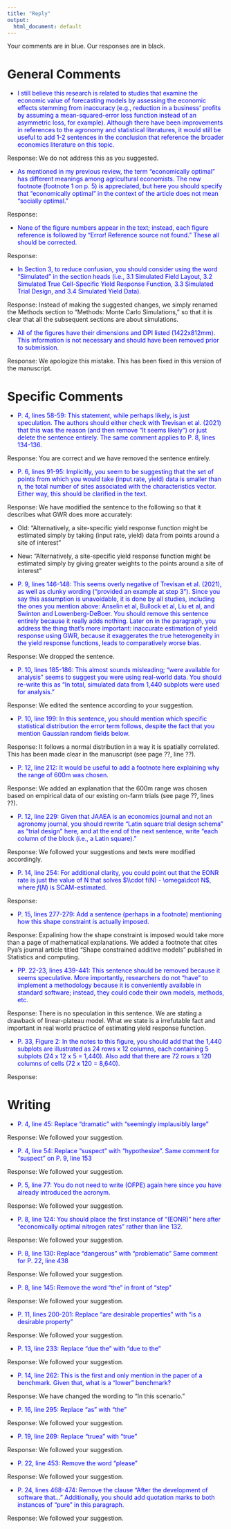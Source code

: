 ```yaml
---
title: "Reply"
output: 
  html_document: default
---
```


Your comments are in blue.  Our responses are in black.

# General Comments

+ <span style = "color: blue;">I still believe this research is related to studies that examine the economic value of forecasting models by assessing the economic effects stemming from inaccuracy (e.g.,
reduction in a business’ profits by assuming a mean-squared-error loss function instead of an
asymmetric loss, for example). Although there have been improvements in references to the
agronomy and statistical literatures, it would still be useful to add 1-2 sentences in the
conclusion that reference the broader economics literature on this topic. </span> 

Response: We do not address this as you suggested.

+ <span style = "color: blue;"> As mentioned in my previous review, the term "economically optimal" has different meanings among agricultural economists. The new footnote (footnote 1 on p. 5) is appreciated, but here you should specify that "economically optimal" in the context of the article does not mean "socially optimal."</span> 

Response:

+ <span style = "color: blue;"> None of the figure numbers appear in the text; instead, each figure reference is followed by "Error! Reference source not found." These all should be corrected. </span>

Response: 


+ <span style = "color: blue;"> In Section 3, to reduce confusion, you should consider using the word "Simulated" in the section heads (i.e., 3.1 Simulated Field Layout, 3.2 Simulated True Cell-Specific Yield Response Function, 3.3 Simulated Trial Design, and 3.4 Simulated Yield Data). </span> 

Response: Instead of making the suggested changes, we simply renamed the Methods section to "Methods: Monte Carlo Simulations," so that it is clear that all the subsequent sections are about simulations.

+ <span style = "color: blue;"> All of the figures have their dimensions and DPI listed (1422x812mm). This information is not necessary and should have been removed prior to submission. </span> 

Response: We apologize this mistake. This has been fixed in this version of the manuscript.

# Specific Comments

+ <span style = "color: blue;"> P. 4, lines 58-59: This statement, while perhaps likely, is just speculation. The authors should either check with Trevisan et al. (2021) that this was the reason (and then remove "It seems likely") or just delete the sentence entirely. The same comment applies to P. 8, lines 134-136. </span> 

Response: You are correct and we have removed the sentence entirely.

+ <span style = "color: blue;">P. 6, lines 91-95: Implicitly, you seem to be suggesting that the set of points from which you would take (input rate, yield) data is smaller than n, the total number of sites associated with the characteristics vector. Either way, this should be clarified in the text.</span> 

Response: We have modified the sentence to the following so that it describes what GWR does more accurately:

  - Old: "Alternatively, a site-specific yield response function might be estimated simply by taking (input rate, yield) data from points around a site of interest"
  - New: "Alternatively, a site-specific yield response function might be estimated simply by giving greater weights to the points around a site of interest"

+ <span style = "color: blue;"> P. 9, lines 146-148: This seems overly negative of Trevisan et al. (2021), as well as clunky wording ("provided an example at step 3"). Since you say this assumption is unavoidable, it is done by all studies, including the ones you mention above: Anselin et al, Bullock et al, Liu et al, and Swinton and Lowenberg-DeBoer. You should remove this sentence entirely because it really adds nothing. Later on in the paragraph, you address the thing that's more important: inaccurate estimation of yield response using GWR, because it exaggerates the true heterogeneity in the yield response functions, leads to comparatively worse bias. </span>

Response: We dropped the sentence.

+ <span style = "color: blue;"> P. 10, lines 185-186: This almost sounds misleading; "were available for analysis" seems to suggest you were using real-world data. You should re-write this as "In total, simulated data from 1,440 subplots were used for analysis." </span>

Response: We edited the sentence according to your suggestion.

+ <span style = "color: blue;"> P. 10, line 199: In this sentence, you should mention which specific statistical distribution the error term follows, despite the fact that you mention Gaussian random fields below. </span> 

Response: It follows a normal distribution in a way it is spatially correlated. This has been made clear in the manuscript (see page ??, line ??). 

+ <span style = "color: blue;">P. 12, line 212: It would be useful to add a footnote here explaining why the range of 600m was chosen.</span> 

Response: We added an explanation that the 600m range was chosen based on empirical data of our existing on-farm trials (see page ??, lines ??).

+ <span style = "color: blue;">P. 12, line 229: Given that JAAEA is an economics journal and not an agronomy journal, you should rewrite "Latin square trial design schema" as "trial design" here, and at the end of the next sentence, write "each column of the block (i.e., a Latin square)." </span> 

Response: We followed your suggestions and texts were modified accordingly.

+ <span style = "color: blue;">P. 14, line 254: For additional clarity, you could point out that the EONR rate is just the value of N that solves $\\cdot f(N) - \omega\dcot N$, where $f(N)$ is SCAM-estimated. </span>

Response:

+ <span style = "color: blue;"> P. 15, lines 277-279: Add a sentence (perhaps in a footnote) mentioning how this shape constraint is actually imposed. </span> 

Response: Expalining how the shape constraint is imposed would take more than a page of mathematical explanations. We added a footnote that  cites Pya's journal article titled "Shape constrained additive models" published in Statistics and computing.

+ <span style = "color: blue;">PP. 22-23, lines 439-441: This sentence should be removed because it seems speculative. More importantly, researchers do not "have" to implement a methodology because it is conveniently available in standard software; instead, they could code their own models, methods, etc.  </span> 

Response: There is no speculation in this sentence. We are stating a drawback of linear-plateau model. What we state is a irrefutable fact and important in real world practice of estimating yield response function.

+ <span style = "color: blue;">P. 33, Figure 2: In the notes to this figure, you should add that the 1,440 subplots are illustrated as 24 rows x 12 columns, each containing 5 subplots (24 x 12 x 5 = 1,440). Also add that there are 72 rows x 120 columns of cells (72 x 120 = 8,640).  </span> 

Response:

# Writing

+ <span style = "color: blue;">P. 4, line 45: Replace "dramatic" with "seemingly implausibly large"</span> 

Response: We followed your suggestion.

+ <span style = "color: blue;">P. 4, line 54: Replace "suspect" with "hypothesize". Same comment for "suspect" on P. 9, line 153</span>

Response: We followed your suggestion.

+ <span style = "color: blue;">P. 5, line 77: You do not need to write (OFPE) again here since you have already introduced
the acronym.</span>

Response: We followed your suggestion.

+ <span style = "color: blue;">P. 8, line 124: You should place the first instance of "(EONR)" here after "economically
optimal nitrogen rates" rather than line 132.</span>

Response: We followed your suggestion.

+ <span style = "color: blue;">P. 8, line 130: Replace "dangerous" with "problematic" Same comment for P. 22, line 438 </span>

Response: We followed your suggestion.

+ <span style = "color: blue;">P. 8, line 145: Remove the word "the" in front of "step"</span>

Response: We followed your suggestion.

+ <span style = "color: blue;">P. 11, lines 200-201: Replace "are desirable properties" with "is a desirable property" </span>

Response: We followed your suggestion.

+ <span style = "color: blue;">P. 13, line 233: Replace "due the" with "due to the"</span>

Response: We followed your suggestion.

+ <span style = "color: blue;">P. 14, line 262: This is the first and only mention in the paper of a benchmark. Given that, what is a "lower" benchmark?</span>

Response: We have changed the wording to "In this scenario."

+ <span style = "color: blue;">P. 16, line 295: Replace "as" with "the"</span>

Response: We followed your suggestion.

+ <span style = "color: blue;">P. 19, line 269: Replace "truea" with "true"</span>

Response: We followed your suggestion.

+ <span style = "color: blue;">P. 22, line 453: Remove the word "please"</span>

Response: We followed your suggestion.

+ <span style = "color: blue;">P. 24, lines 468-474: Remove the clause "After the development of software that..." Additionally, you should add quotation marks to both instances of "pure" in this paragraph.</span>

Response: We followed your suggestion.


